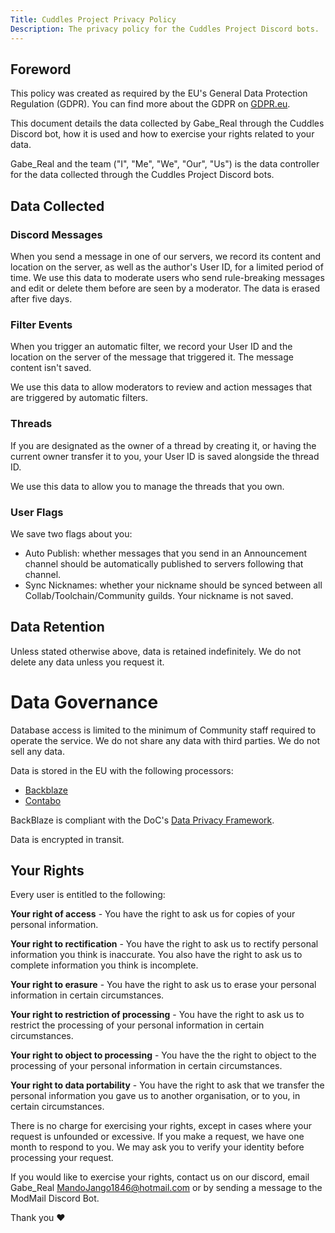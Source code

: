 ```yaml
---
Title: Cuddles Project Privacy Policy
Description: The privacy policy for the Cuddles Project Discord bots.
---
```


## Foreword

This policy was created as required by the EU's General Data Protection Regulation (GDPR). You can find more about the GDPR on [GDPR.eu](https://gdpr.eu/).

This document details the data collected by Gabe_Real through the Cuddles Discord bot, how it is used and how to exercise your rights related to your data.

Gabe_Real and the team ("I", "Me", "We", "Our", "Us") is the data controller for the data collected through the Cuddles Project Discord bots.

## Data Collected

### Discord Messages

When you send a message in one of our servers, we record its content and location on the server, as well as the author's User ID, for a limited period of time. We use this data to moderate users who send rule-breaking messages and edit or delete them before are seen by a moderator. The data is erased after five days.

### Filter Events

When you trigger an automatic filter, we record your User ID and the location on the server of the message that triggered it. The message content isn't saved.

We use this data to allow moderators to review and action messages that are triggered by automatic filters.

### Threads

If you are designated as the owner of a thread by creating it, or having the current owner transfer it to you,
your User ID is saved alongside the thread ID.

We use this data to allow you to manage the threads that you own.

### User Flags

We save two flags about you:
- Auto Publish: whether messages that you send in an Announcement channel should be automatically published to servers following that channel.
- Sync Nicknames: whether your nickname should be synced between all Collab/Toolchain/Community guilds. Your nickname is not saved.

## Data Retention

Unless stated otherwise above, data is retained indefinitely. We do not delete any data unless you request it.

# Data Governance

Database access is limited to the minimum of Community staff required to operate the service. We do not share any data with third parties. We do not sell any data.

Data is stored in the EU with the following processors:
- [Backblaze](https://www.backblaze.com)
- [Contabo](https://contabo.com/en/)

BackBlaze is compliant with the DoC's [Data Privacy Framework](https://www.dataprivacyframework.gov/).

Data is encrypted in transit.

## Your Rights

Every user is entitled to the following:

**Your right of access** - You have the right to ask us for copies of your personal information. 

**Your right to rectification** - You have the right to ask us to rectify personal information you think is inaccurate. You also have the right to ask us to complete information you think is incomplete. 

**Your right to erasure** - You have the right to ask us to erase your personal information in certain circumstances. 

**Your right to restriction of processing** - You have the right to ask us to restrict the processing of your personal information in certain circumstances. 

**Your right to object to processing** - You have the the right to object to the processing of your personal information in certain circumstances.

**Your right to data portability** - You have the right to ask that we transfer the personal information you gave us to another organisation, or to you, in certain circumstances.

There is no charge for exercising your rights, except in cases where your request is unfounded or excessive. If you make a request, we have one month to respond to you. We may ask you to verify your identity before processing your request.

If you would like to exercise your rights, contact us on our discord, email Gabe_Real MandoJango1846@hotmail.com
or by sending a message to the ModMail Discord Bot.

Thank you ❤️
